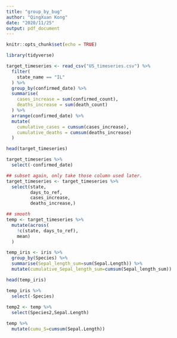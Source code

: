```yaml
---
title: "group_by_bug"
author: "QingXuan Kong"
date: "2020/11/25"
output: pdf_document
---
```


```r
knitr::opts_chunk$set(echo = TRUE)
```

```r
library(tidyverse)
```


```r
target_timeseries <- read_csv("US_timeseries.csv") %>%
  filter(
    state_name == "IL"
  ) %>%
  group_by(confirmed_date) %>%
  summarise(
    cases_increase = sum(confirmed_count),
    deaths_increase = sum(death_count)
  ) %>%
  arrange(confirmed_date) %>%
  mutate(
    cumulative_cases = cumsum(cases_increase),
    cumulative_deaths = cumsum(deaths_increase)
  ) 

head(target_timeseries)

target_timeseries %>% 
  select(-confirmed_date)

## subset again, only take those column used later.
target_timeseries <- target_timeseries %>%
  select(state,
         days_to_ref,
         cases_increase,
         deaths_increase,)

## smooth
temp <- target_timeseries %>%
  mutate(across(
    !c(state, days_to_ref),
    mean)
  )
```




```r
temp_iris <- iris %>% 
  group_by(Species) %>% 
  summarise(Sepal_length_sum=sum(Sepal.Length)) %>% 
  mutate(cumulative_Sepal_length_sum=cumsum(Sepal_length_sum))

head(temp_iris)

temp_iris %>% 
  select(-Species)
  
temp2 <- temp %>% 
  select(Species2,Sepal.Length)
```

```r
temp %>% 
  mutate(cumu_S=cumsum(Sepal.Length))
```

